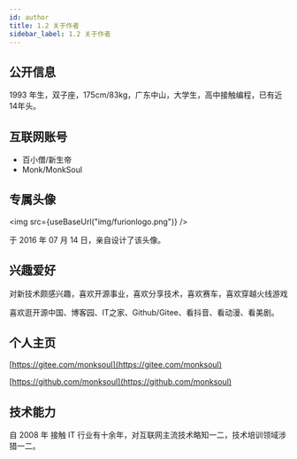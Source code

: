```yaml
---
id: author
title: 1.2 关于作者
sidebar_label: 1.2 关于作者
---
```



## 公开信息

1993 年生，双子座，175cm/83kg，广东中山，大学生，高中接触编程，已有近14年头。

## 互联网账号

- 百小僧/新生帝
- Monk/MonkSoul

## 专属头像

<img src={useBaseUrl("img/furionlogo.png")} />

于 2016 年 07 月 14 日，亲自设计了该头像。

## 兴趣爱好

对新技术颇感兴趣，喜欢开源事业，喜欢分享技术，喜欢赛车，喜欢穿越火线游戏

喜欢逛开源中国、博客园、IT之家、Github/Gitee、看抖音、看动漫、看美剧。

## 个人主页

[https://gitee.com/monksoul](https://gitee.com/monksoul)

[https://github.com/monksoul](https://github.com/monksoul)

## 技术能力

自 2008 年 接触 IT 行业有十余年，对互联网主流技术略知一二，技术培训领域涉猎一二。
